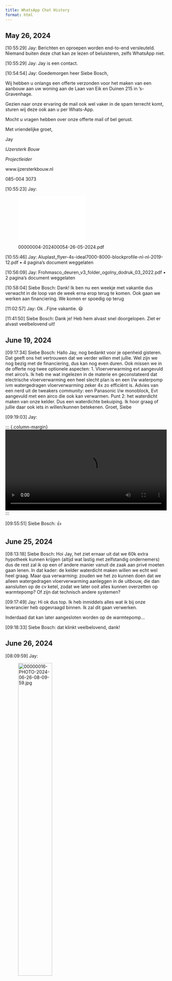 ```yaml
---
title: WhatsApp Chat History
format: html
---
```



## May 26, 2024

[10:55:29] Jay: Berichten en oproepen worden end-to-end versleuteld. Niemand buiten deze chat kan ze lezen of beluisteren, zelfs WhatsApp niet.

[10:55:29] Jay: Jay is een contact.

[10:54:54] Jay: Goedemorgen heer Siebe Bosch,

Wij hebben u onlangs een offerte verzonden voor het maken van een aanbouw aan uw woning aan de Laan van Eik en Duinen 215 in 's-Gravenhage.

Gezien naar onze ervaring de mail ook wel vaker in de spam terrecht komt, sturen wij deze ook aan u per Whats-App.

Mocht u vragen hebben over onze offerte mail of bel gerust.

Met vriendelijke groet,

Jay

*IJzersterk Bouw*

_Projectleider_

www.ijzersterkbouw.nl

085-004 3073

[10:55:23] Jay: 

![00000004-202400054-26-05-2024.pdf](img/00000004-202400054-26-05-2024.pdf){width=50% fig-align='left'}

[10:55:46] Jay: Aluplast_flyer-4s-ideal7000-8000-blockprofile-nl-nl-2019-12.pdf • 4 pagina's document weggelaten

[10:56:09] Jay: Frohmasco_deuren_v3_folder_ogolny_dodruk_03_2022.pdf • 2 pagina's document weggelaten

[10:58:04] Siebe Bosch: Dank! Ik ben nu een weekje met vakantie dus verwacht in de loop van de week erna erop terug te komen. Ook gaan we werken aan financiering. We komen er spoedig op terug

[11:02:57] Jay: Ok ..Fijne vakantie. 😃

[11:41:50] Siebe Bosch: Dank je! Heb hem alvast snel doorgelopen. Ziet er alvast veelbelovend uit!


## June 19, 2024

[09:17:34] Siebe Bosch: Hallo Jay, nog bedankt voor je openheid gisteren. Dat geeft ons het vertrouwen dat we verder willen met jullie. Wel zijn we nog bezig met de financiering, dus kan nog even duren. Ook missen we in de offerte nog twee optionele aspecten: 1. Vloerverwarming evt aangevuld met airco’s. Ik heb me wat ingelezen in de materie en geconstateerd dat electrische vloerverwarming een heel slecht plan is en een l/w waterpomp ivm watergedragen vloerverwarming zeker 4x zo efficiënt is. Advies van een nerd uit de tweakers community: een Panasonic l/w monoblock, Evt aangevuld met een airco die ook kan verwarmen. Punt 2: het waterdicht maken van onze kelder. Dus een waterdichte bekuiping. Ik hoor graag of jullie daar ook iets in willen/kunnen betekenen. Groet, Siebe

[09:19:03] Jay: 

::: {.column-margin}
<video controls width='100%'>
  <source src='img/00000011-VIDEO-2024-06-19-09-19-03.mp4' type='video/mp4'>
  Your browser does not support the video element.
</video>
:::

[09:55:51] Siebe Bosch: 👍


## June 25, 2024

[08:13:18] Siebe Bosch: Hoi Jay, het ziet ernaar uit dat we 60k extra hypotheek kunnen krijgen (altijd wat lastig met zelfstandig ondernemers) dus de rest zal ik op een of andere manier vanuit de zaak aan privé moeten gaan lenen. In dat kader: de kelder waterdicht maken willen we echt wel heel graag. Maar qua verwarming: zouden we het zo kunnen doen dat we alleen watergedragen vloerverwarming aanleggen in de uitbouw, die dan aansluiten op de cv ketel, zodat we later ooit alles kunnen overzetten op warmtepomp? Of zijn dat technisch andere systemen?

[09:17:49] Jay: Hi ok dus top. Ik heb inmiddels alles wat ik bij onze leverancier heb opgevraagd binnen. Ik zal dit gaan verwerken.

Inderdaad dat kan later aangesloten worden op de warmtepomp...

[09:18:33] Siebe Bosch: dat klinkt veelbelovend, dank!


## June 26, 2024

[08:09:59] Jay: 

![00000016-PHOTO-2024-06-26-08-09-59.jpg](img/00000016-PHOTO-2024-06-26-08-09-59.jpg){width=50% fig-align='left'}

[08:10:09] Jay: 

![00000017-PHOTO-2024-06-26-08-10-09.jpg](img/00000017-PHOTO-2024-06-26-08-10-09.jpg){width=50% fig-align='left'}

[08:11:05] Siebe Bosch: Ok dat is nog wel iets om goed uit te zoeken dus

[08:11:18] Jay: Goedemorgen.. Gezien jullie op 2 plekken willen koelen willen jullie dan 2 monoblokken ? Lijkt me een systeem  met buitenunit handiger

[08:11:56] Jay: Dat was mijn laatse vraag heb de aangepaste offerte verder af.

[08:12:08] Siebe Bosch: Yes maar ivm financiën hadden we al bedacht om voorlopig de boel op de cv te zetten toch?

[08:12:29] Jay: Ok prima. Haal ik dat er uit..

[08:13:39] Siebe Bosch: Super ik heb ook bericht van de hypotheekadviseur dus die kunnen we nu ook gaan aanvragen. Vandaag is een beetje druk ivm kinderfeestje van de jongste maar ik ga vanavond wat dingen in gang zetten

[08:21:04] Jay: Hi.. de aangepaste offerte is verstuurd.

[08:22:31] Jay: Ja, niet erg hoor. Hier is het ook inmens druk. Ben tot mijn vakantie meewerken op locaties.. om zo voldoende af te hebben als straks de vakantie er is en kleinere teams tijdelijk hebben de planning nog steeds word gehaald.

[10:39:24] Siebe Bosch: Knap hoe jullie dat allemaal organiseren. Ik moet nu ivm de hypotheek een taxatie van ons huis laten uivoeren. De aanvraag voor de aanvullende hypotheek is iig ingediend 🤞

[11:42:56] Jay: 

![00000027-AUDIO-2024-06-26-11-42-56.opus](img/00000027-AUDIO-2024-06-26-11-42-56.opus){width=50% fig-align='left'}


## July 01, 2024

[13:22:44] Jay: 

![00000028-PHOTO-2024-07-01-13-22-44.jpg](img/00000028-PHOTO-2024-07-01-13-22-44.jpg){width=50% fig-align='left'}

[13:22:44] Jay: 

![00000029-PHOTO-2024-07-01-13-22-44.jpg](img/00000029-PHOTO-2024-07-01-13-22-44.jpg){width=50% fig-align='left'}

[13:22:44] Jay: 

![00000030-PHOTO-2024-07-01-13-22-44.jpg](img/00000030-PHOTO-2024-07-01-13-22-44.jpg){width=50% fig-align='left'}

[13:22:44] Jay: 

![00000031-PHOTO-2024-07-01-13-22-44.jpg](img/00000031-PHOTO-2024-07-01-13-22-44.jpg){width=50% fig-align='left'}

[13:22:44] Jay: 

![00000032-PHOTO-2024-07-01-13-22-44.jpg](img/00000032-PHOTO-2024-07-01-13-22-44.jpg){width=50% fig-align='left'}

[13:22:44] Jay: 

![00000033-PHOTO-2024-07-01-13-22-44.jpg](img/00000033-PHOTO-2024-07-01-13-22-44.jpg){width=50% fig-align='left'}

[13:23:16] Siebe Bosch: een lichtstraat, zo te zien. Nice :)

[13:24:08] Jay: 

![00000035-AUDIO-2024-07-01-13-24-08.opus](img/00000035-AUDIO-2024-07-01-13-24-08.opus){width=50% fig-align='left'}

[13:25:41] Siebe Bosch: super, ik overleg vanmiddag thuis ff

[13:42:06] Jay: 👍🏼

[13:43:57] Jay: 

![00000038-AUDIO-2024-07-01-13-43-57.opus](img/00000038-AUDIO-2024-07-01-13-43-57.opus){width=50% fig-align='left'}

[13:46:25] Siebe Bosch: Hypotheekverstrekker wil naast de jaarcijfers 2021 en 2022 ook mijn aangifte IB + jaarcijfers 2023 maar die heb ik nog niet (zelfstandig ondernemer, dus uitstel). Dus om 15u gaat onze adviseur met ze overleggen of ze ook genoegen nemen met de loonstrookjes uit mijn bv en de voorlopige jaarcijfers uit het boekhoudprogramma. 🤞

[15:29:52] Siebe Bosch: Hoi, van die dakramen zoals jullie in Boskoop doen vinden wij prima. Maar had je al onze vragen en opmerkingen bij de offerte nog kunnen zien? Dus o.a. dat de kelder toch komt te vervallen en dat we in de uitbouw wel vloerverwarming willen etc?

[15:30:49] Jay: Ok prima. Ik zal dat aanpassen op de offerte.

[17:05:42] Siebe Bosch: Ha Jay, nou de hypotheekverstrekker wil per sé de definitieve jaarcijfers 2023 hebben, dus daar kom ik niet onderuit. Ik ga mijn accountant achter de broek zitten. Maar ik heb een voorstel: de kozijnen moeten sowieso en die kan ik wel voorschieten van geld uit de zaak. Dus: we geven jullie graag opdracht voor het vervangen van alle kozijnen, conform die punten uit jullie offerte. Dan zal ik in de tussentijd alles op alles zetten om die financiering rond te krijgen. Is dat een plan?

[17:07:19] Jay: Ja das prima. Alleen doen we kozijn aanbouw later.. of ook alvast bestellen en ff opslaan bij ons. Want weet zeker dat wél goed komt met de aanbouw... alleen hoeveel kan je nog meer doen das meestal de vraag

[17:09:01] Siebe Bosch: Kozijnen aanbouw alvast bestellen, materiaal betalen en opslaan is oké wat mij betreft. Ik kan 20k uit de zaak aan mezelf lenen dus voorlopig kunnen we daar even mee vooruit hoop ik

[17:20:49] Jay: Dat is goed. Dan ga ik het bevestigen. Werktekening laten maken zodat kozijnen kunnen komen. Wij bestellen direct bij fabrikant van aluplast kozijnen voor productie.

[17:23:42] Siebe Bosch: Top! Dank voor jullie flexibiliteit!


## July 03, 2024

[17:05:30] Jay: 

![00000047-Werktekening kozijn project Den Haag 215.pdf](img/00000047-Werktekening kozijn project Den Haag 215.pdf){width=50% fig-align='left'}

[17:07:30] Jay: 

![00000048-AUDIO-2024-07-03-17-07-30.opus](img/00000048-AUDIO-2024-07-03-17-07-30.opus){width=50% fig-align='left'}

[19:14:37] Jay: 

![00000049-AUDIO-2024-07-03-19-14-37.opus](img/00000049-AUDIO-2024-07-03-19-14-37.opus){width=50% fig-align='left'}


## July 04, 2024

[15:22:21] Jay: 

![00000050-AUDIO-2024-07-04-15-22-21.opus](img/00000050-AUDIO-2024-07-04-15-22-21.opus){width=50% fig-align='left'}

[15:23:18] Siebe Bosch: Uurtje later is oké!

[18:19:10] Siebe Bosch: 

![00000052-PHOTO-2024-07-04-18-19-10.jpg](img/00000052-PHOTO-2024-07-04-18-19-10.jpg){width=50% fig-align='left'}

[18:23:04] Jay: Frohmasco deuren v3_folder_ogolny_dodruk_03_2022.pdf • 2 pagina's document weggelaten

[18:52:34] Jay: Industrieweg 4N

2721lb zoetermeer


## July 10, 2024

[09:01:06] Siebe Bosch: Je hebt dit bericht verwijderd.

[09:17:22] Siebe Bosch: 

![00000056-PHOTO-2024-07-10-09-17-21.jpg](img/00000056-PHOTO-2024-07-10-09-17-21.jpg){width=50% fig-align='left'}

[09:17:56] Siebe Bosch: Voordeur model nr 700, met ongekleurd glas zoals bovenstaande foto

[14:37:23] Siebe Bosch: even een heads-up: voor de aanbetaling moest ik eerst mijn daglimiet ophogen en dat gaat pas rond 18u in. Dus wordt vanavond.

[14:38:04] Jay: Das prima


## August 05, 2024

[10:43:50] Siebe Bosch: Hoi Jay, mochten jullie nog een pand zoeken om op te knappen: deze gigantische tussenwoning staat nu eindelijk na jaren te koop. De vorige eigenaar heeft eigenhandig geprobeerd een kelder uit te graven waarna de voorgevel flink verzakte. Inmiddels is daar werk aan gedaan. https://www.funda.nl/detail/89044903


## August 06, 2024

[09:02:40] Siebe Bosch: oja even een update: de financiering van onze uitbouw lijkt nu eindelijk te gaan lukken. Maar man man man wat hebben die banken een boel onzin nodig van zelfstandig ondernemers.


## August 07, 2024

[08:37:53] Jay: 

![00000062-AUDIO-2024-08-07-08-37-53.opus](img/00000062-AUDIO-2024-08-07-08-37-53.opus){width=50% fig-align='left'}

[09:13:08] Siebe Bosch: Fijne vakantie nog, Jay! Spreek je


## August 15, 2024

[09:35:04] Siebe Bosch: Hoi Jay! Zijn jullie al terug van vakantie? Wij hebben net bij de hypotheekadviseur getekend voor ons bouwdepot. Moet nu alleen nog een taxatie komen. Kunnen wij intussen alvast samen een nieuwe planning maken?

[11:56:26] Jay: Hi goedemorgen.  Ja morgen zijn we er weer..  maandag weer aan het werk. Dan even contact hebben. Voor de planning?

[13:42:22] Siebe Bosch: super!


## August 23, 2024

[21:12:03] Siebe Bosch: Ha Jay, wij zouden eigenlijk deze week nog contact hebben over de planning. Zijn bijv de kozijnen al binnen zodat jullie daar op korte termijn mee kunnen beginnen?  Voor ons bouwdepot hebben we nu de laatste dingen geregeld dus dat komt goed


## August 24, 2024

[14:08:46] Jay: Hi siebe.. goed om te horen dat het allemaal goed is. Jullie kozijnen zijn half/eind september binnen. (Fabriek is met vakantie ook dicht geweest/langer levertijd. Maar kunnen we eind september starten.  Zeker.. maandag even contact .. want moet dan ook 2 andere planningen maken en versturen.

[14:24:22] Siebe Bosch: Klinkt goed. Kun je maandag dan Lynn bellen? Zelf ben ik de hele dag bij klanten namelijk, en zij gaat toch over planning :)


## September 20, 2024

[14:37:17] Siebe Bosch: Nou Jay, de wonderen zijn de wereld nog niet uit: we hebben vandaag eindelijk de handtekening kunnen zetten onder ons bouwdepot 😅

[15:59:54] Jay: Hé gefeliciteerd.


## September 30, 2024

[20:00:13] Siebe Bosch: Ha die Jay, volgens jullie planning gaan jullie morgen beginnen. Klopt dat nog altijd?

[23:33:40] Jay: Hi, we lopen ietsje achter met oplevering project voor jullie. zouden graag liever een paar dagen later willen beginnen. Morgenochtend even contact ?


## October 01, 2024

[07:38:25] Siebe Bosch: Hoi dat is okee


## October 02, 2024

[09:00:55] Siebe Bosch: Hoi Jay, we hoeven niet per se te bellen hoor, maar we zouden wel graag willen weten wanneer jullie hier willen beginnen en wij een plek voor een container moeten vrijhouden en de tuin verder leeg moeten hebben


## October 07, 2024

[11:47:50] Siebe Bosch: Hoi Jay, heb jij zicht op hoe laat de container wordt bezorgd? Wij zijn vanaf 16:30 namelijk weg met de kinderen

[12:31:40] Jay: 

![00000077-AUDIO-2024-10-07-12-31-40.opus](img/00000077-AUDIO-2024-10-07-12-31-40.opus){width=50% fig-align='left'}

[21:51:01] Siebe Bosch: Hoi Jay, ik heb wat onderzoek gedaan. Wij zitten aan zo'n soort airco te denken. Als het goed is een hoge SAAR en SCOP-waarde, multisplit, milieuvriendelik koelmiddel (R32). https://www.warmtebeheer.nl/daikin-multi-split-airco-6-8-kw-3mxm68a9-r32-met-3-daikin-comfora-ftxp-binnenunits-inclusief-wi-fi.html?gad_source=1&gclid=Cj0KCQjwjY64BhCaARIsAIfc7YYUppZ4hdmlKDUIn1Xnmg-9DnA1ScSLEIgBJ9tYp-8Fz272AIBhHW8aAkT8EALw_wcB . Zijn jullie in staat zo'n airco aan te leggen en hebben jullie de benodigde certificering voor het werken met deze gassen?


## October 08, 2024

[07:42:20] Siebe Bosch: Hoe laat zijn jullie er vandaag? Lynn moet om half elf in het ziekenhuis zijn en ik ben bij een klant

[08:17:12] Jay: Hi goedemorgen.. jongens zijn onderweg van nieuwe bungalow naar jullie.  Zijn er rond 9 uur


## October 09, 2024

[09:26:12] Siebe Bosch: Hoi Jay, komen jullie nog vandaag? En kunnen we de container verwachten?

[09:46:09] Siebe Bosch: Oké ze zijn er! En de container inmiddels ook

[14:44:36] Siebe Bosch: Hoi Jay, wilde jij nog langskomen vandaag? Wij moeten wel om uiterlijk 16:00 met de kinderen naar hockey

[15:28:38] Jay: 

![00000084-AUDIO-2024-10-09-15-28-38.opus](img/00000084-AUDIO-2024-10-09-15-28-38.opus){width=50% fig-align='left'}

[15:28:49] Jay: 

![00000085-AUDIO-2024-10-09-15-28-49.opus](img/00000085-AUDIO-2024-10-09-15-28-49.opus){width=50% fig-align='left'}

[15:32:55] Siebe Bosch: Morgen is dan beter idd. Hebben wij het ook wat rustiger.

[15:59:39] Siebe Bosch: Oké we hebben eea iets omgegooid. Lynn gaat naar hockey met de kids en ik blijft thuis. Dus mocht je nog langs willen komen dan kan dat.

[16:17:05] Jay: Ok.. tot zo

[22:46:12] Jay: 

![00000089-PHOTO-2024-10-09-22-46-12.jpg](img/00000089-PHOTO-2024-10-09-22-46-12.jpg){width=50% fig-align='left'}


## October 10, 2024

[11:31:13] Siebe Bosch: Hoi Jay, ik probeerde gisteravond het warmwatersysteem weer te vullen, maar het bleek in een halfuurtje weer leeg te zijn gelopen. Ergens is dus iets niet goed gegaan met het afkoppelen en/of afdoppen van de verwarming van de oude uitbouw. In de keuken lag vanochtend een plas water onder het aanrecht. Weet niet zeker of e.e.a. aan elkaar gerelateerd is, maar lijkt me niet heel onlogisch. Kan Romano hier vandaag even naar kijken?

[11:33:29] Jay: Ja zeker. Ik geef het ff aan aan de jongens.. ook dat ze even testen dat alles goed werkt

[11:44:51] Siebe Bosch: thanks!

[19:04:29] Siebe Bosch: Hee in het kader van blije buren: blijven je mannen nog lang bezig met de trilbeitel?


## October 11, 2024

[09:23:10] Jay: 

![00000094-AUDIO-2024-10-11-09-23-10.opus](img/00000094-AUDIO-2024-10-11-09-23-10.opus){width=50% fig-align='left'}

[09:24:11] Siebe Bosch: Oké we zien ze wel verschijnen!

[14:59:17] Siebe Bosch: Ik zag de mannen net weglopen en dat ze de deur hadden dichtgedaan. Mochten ze terugkomen en ik ben er niet, dan ben ik op kantoor, 100m verderop: laan van eik en duinen 170

[17:36:48] Siebe Bosch: 

![00000097-PHOTO-2024-10-11-17-36-48.jpg](img/00000097-PHOTO-2024-10-11-17-36-48.jpg){width=50% fig-align='left'}


## October 14, 2024

[09:10:47] Siebe Bosch: Hoi Jay, de regenpijp hebben we net ff besproken. Afgezien van het feit dat er nu een gat in zit lijkt het ons sowieso handig om de pijp boven de nieuwe aanbouw af te buigen naar de zijkant en daar naar beneden te laten lopen en aan te sluiten op de rioolbuis

[09:11:03] Siebe Bosch: 

![00000099-PHOTO-2024-10-14-09-11-03.jpg](img/00000099-PHOTO-2024-10-14-09-11-03.jpg){width=50% fig-align='left'}

[09:11:35] Siebe Bosch: Dan kan die dus gewoon weg en hebben we ook niet een regenbuis die binnen in ons huis naar beneden loopt

[09:11:58] Jay: 

![00000101-AUDIO-2024-10-14-09-11-58.opus](img/00000101-AUDIO-2024-10-14-09-11-58.opus){width=50% fig-align='left'}

[09:12:26] Siebe Bosch: Dit is de  oude regenpijp en die is niet verlengd

[09:12:39] Siebe Bosch: Hij liep altijd al heel raar naar achteren

[09:12:47] Siebe Bosch: Ik maak ff een tekening voor je

[09:12:56] Jay: Kan ik je even bellen

[09:13:15] Siebe Bosch: yes

[09:14:37] Siebe Bosch: Video-oproep. 12 min

[11:55:54] Siebe Bosch: 

![00000108-Bebo Vloeren.vcf](img/00000108-Bebo Vloeren.vcf){width=50% fig-align='left'}

[11:56:03] Siebe Bosch: 

![00000109-Bebo Vloeren.vcf](img/00000109-Bebo Vloeren.vcf){width=50% fig-align='left'}

[11:56:12] Siebe Bosch: Hoi Jay

[11:56:17] Jay: 

![00000111-AUDIO-2024-10-14-11-56-17.opus](img/00000111-AUDIO-2024-10-14-11-56-17.opus){width=50% fig-align='left'}

[11:56:32] Siebe Bosch: Ik heb je ff het nummer gestuurd van het vloerenbedrijf zodat je met ze kunt afstemmen

[11:56:48] Jay: Ja top.. ga ik doen bedankt..

[11:56:52] Siebe Bosch: Bij hen staat nog steeds 21 okt in het systeem maar dat gaat natuurlijk nooit lukken

[11:57:21] Jay: Klopt.. ik zal ze vandaag contracteren

[11:57:42] Siebe Bosch: Ik bel ze nu zelf wel ff om te melden dat jij contact opneemt. De bestelling staat trouwens op naam van mijn BV: watercommunicatie

[12:01:04] Jay: Ok top

[12:40:20] Siebe Bosch: bestelnummer V-ORD042825

[20:50:40] Siebe Bosch: Die mannen zitten hier nog achter in de tuin. Wel een beetje sneu hoor. Moet ik ze anders ff naar de bungalow brengen?

[20:51:35] Jay: Roman ze nog niet opgehaald.. ?? Ik bel even

[20:52:45] Siebe Bosch: Ik geloof dat ze nu worden opgehaald

[20:53:22] Jay: Wel laat.. ga roman even aangeven eerder.. (kortere dagen)


## October 15, 2024

[13:07:50] Siebe Bosch: 

![00000123-PHOTO-2024-10-15-13-07-50.jpg](img/00000123-PHOTO-2024-10-15-13-07-50.jpg){width=50% fig-align='left'}

[13:08:05] Siebe Bosch: Een urgente klacht van onze buren Jay

[13:09:21] Jay: Hi siebe

[13:10:24] Siebe Bosch: sorry ik zit nu midden in een meeting. kan niet opnemen

[13:10:30] Siebe Bosch: bel je straks na dit gesprek gelijk

[13:11:13] Jay: Ok waar is dit ..welke buur .. want wij hebben in helder niks gedaan..

[13:11:37] Siebe Bosch: die aan de zijde van onze oude uitbouw

[13:11:57] Siebe Bosch: Zo te zien is dit niet hun kelder maar het trapgat naar de kelder toe. Dus de muur op maaiveldniveua

[13:12:50] Siebe Bosch: Dit is precies de muur naast onze nieuwe uitbouw.

[13:13:14] Jay: Dit bericht is verwijderd.

[13:13:30] Siebe Bosch: ik denk dat hij duidt op het hakken met de trilbeitel eerlijk gezegd

[13:14:01] Siebe Bosch: dat is al een paar dagen geleden, maar Boudewijn was toen ziek met een longonsteking. Hij was nog niet buiten geweest. Dit is bij hen buiten namelijk, de trap naar hun kelder

[13:14:57] Siebe Bosch: 

![00000135-PHOTO-2024-10-15-13-14-57.jpg](img/00000135-PHOTO-2024-10-15-13-14-57.jpg){width=50% fig-align='left'}

[13:16:00] Jay: 

![00000136-AUDIO-2024-10-15-13-16-00.opus](img/00000136-AUDIO-2024-10-15-13-16-00.opus){width=50% fig-align='left'}

[13:19:19] Siebe Bosch: Ik moet je audio-appje nog luistern hoor, maar Boudewijn zegt: Het getril en gebonk wel. Maar dat heb je bij een verbouwing. Stukjes steen zijn vanochtend los geraakt! Toen gewerkt werd met trilbeitel.


## October 17, 2024

[18:53:38] Siebe Bosch: Roman komt nu z’n gereedschap ophalen. Ik neem aan dat alles wat hij meeneemt van hem is

[19:17:40] Jay: Nee.. niet alles.

[21:53:47] Siebe Bosch: Nou het zag eruit dat ze zorgvuldig hun spullen pakten


## October 18, 2024

[09:49:18] Jay: 

![00000141-AUDIO-2024-10-18-09-49-18.opus](img/00000141-AUDIO-2024-10-18-09-49-18.opus){width=50% fig-align='left'}

[09:49:38] Siebe Bosch: super! Wij zijn thuis


## November 03, 2024

[17:18:48] Siebe Bosch: 

![00000143-PHOTO-2024-11-03-17-18-48.jpg](img/00000143-PHOTO-2024-11-03-17-18-48.jpg){width=50% fig-align='left'}

[18:06:18] Jay: 

![00000144-AUDIO-2024-11-03-18-06-18.opus](img/00000144-AUDIO-2024-11-03-18-06-18.opus){width=50% fig-align='left'}


## November 07, 2024

[09:11:39] Siebe Bosch: Spraakoproep. 16 sec

[09:12:40] Jay: Ik bel anders zo terug

[09:13:33] Siebe Bosch: Ik ga zo de vloer ophalen

[09:14:12] Siebe Bosch: Even zeker weten: de vloerenleggers vullen de freesgaten op en egaliseren

[09:30:58] Siebe Bosch: 

![00000149-Van Os Parket.vcf](img/00000149-Van Os Parket.vcf){width=50% fig-align='left'}

[09:31:30] Siebe Bosch: M van Os parket komt de vloer leggen. Dinsdag gaan ze vullen en egaliseren en donderdag leggen


## November 14, 2024

[14:43:39] Jay: Video-oproep. 2 min

[14:45:43] Siebe Bosch: Spraakoproep. 47 sec


## November 19, 2024

[15:31:29] Jay: Hi siebe. Kan je die factuur niet zelf overmaken vandaag dat je de betaling van de bank naar je zelf laat overmaken. Stucadoor kan morgenmiddag niet aanplafond beginnen als ze er niet opliggen. Hij loop anders vast..

[15:42:32] Siebe Bosch: Dan heb je geluk. Er heeft net een klant betaald. Anders had ik het niet gehad

[15:43:02] Jay: Ok

[15:43:07] Siebe Bosch: Maar die dakramen laat ik dan lekker staan zo. Als jij me nou een factuur van 5k€ incl btw stuurt betaal ik hem gelijk

[15:43:29] Jay: Ok

[15:43:35] Siebe Bosch: Werkt dat voor jou? Dan volgt de betaling van die dakramen zelf wel de komende dagen

[15:45:10] Jay: Jawel is goed. Ik vraag de meiden te sturen. Zo

[15:45:19] Siebe Bosch: super

[15:56:11] Siebe Bosch: Hij is betaald!

[15:56:29] Jay: Ok ik geef het door


## November 24, 2024

[12:25:34] Siebe Bosch: Video-oproep. Geen antwoord


## November 25, 2024

[18:51:07] Jay: Hornbach den haag de singel (niet wateringen)

- 3x knauf mp75 diamond

- staduitloop (kleine maat)

[19:26:07] Siebe Bosch: 

![00000165-PHOTO-2024-11-25-19-26-07.jpg](img/00000165-PHOTO-2024-11-25-19-26-07.jpg){width=50% fig-align='left'}

[19:30:59] Jay: Ok

[19:43:11] Siebe Bosch: Video-oproep. 28 sec

